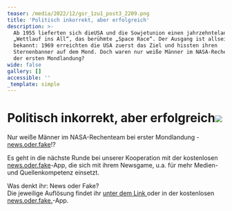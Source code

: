 ```yaml
---
teaser: /media/2022/12/gsr_1zu1_post3_2209.png
title: 'Politisch inkorrekt, aber erfolgreich'
description: >-
  Ab 1955 lieferten sich dieUSA und die Sowjetunion einen jahrzehntelangen
  „Wettlauf ins All“, das berühmte „Space Race“. Der Ausgang ist allseits
  bekannt: 1969 erreichten die USA zuerst das Ziel und hissten ihren
  Sternenbanner auf dem Mond. Doch waren nur weiße Männer im NASA-Rechenteam bei
  der ersten Mondlandung?
wide: false
gallery: []
accessible: ''
_template: simple
---
```


# Politisch inkorrekt, aber erfolgreich![](/media/2022/12/gsr_1zu1_post3_2209.png)

Nur weiße Männer im NASA-Rechenteam bei erster Mondlandung - [news.oder.fake](https://www.facebook.com/newsoderfake?__cft__%5B0%5D=AZWzm60H-eJr02g7DZuzs5q1C6aszeTsbketeFXFhYbWrAmpIWVBbeDXupcKEddZKPv33gEM0HyUtA7Wvknd11j3A_Z9pn6Ge5jFTvgDPx4b6qrxRROpsy5F1DL2D8w_LDZuDv8V3HT_bMHlnGb8jYTxOC2RjJI2gp_sr6g1ccINoBKqTD4eMX1u5NxbJOLpBYIMk1y368uA07ySLEAn4GCc&__tn__=-%5DK-R)!?

Es geht in die nächste Runde bei unserer Kooperation mit der kostenlosen [news.oder.fake](https://www.facebook.com/newsoderfake?__cft__%5B0%5D=AZWzm60H-eJr02g7DZuzs5q1C6aszeTsbketeFXFhYbWrAmpIWVBbeDXupcKEddZKPv33gEM0HyUtA7Wvknd11j3A_Z9pn6Ge5jFTvgDPx4b6qrxRROpsy5F1DL2D8w_LDZuDv8V3HT_bMHlnGb8jYTxOC2RjJI2gp_sr6g1ccINoBKqTD4eMX1u5NxbJOLpBYIMk1y368uA07ySLEAn4GCc&__tn__=-%5DK-R)-App, die sich mit ihrem Newsgame, u.a. für mehr Medien- und Quellenkompetenz einsetzt.

Was denkt ihr: News oder Fake?  
Die jeweilige Auflösung findet ihr [unter dem Link ](https://headline.newsoderfake.de/mathe-mond-and-frauen-24ZMDr?fbclid=IwAR39Q30V-dZl4AhHOm-LlOgOK_YcLu8qumY44kys_QKZ3ifuZRAZV4ZHf7w)oder in der kostenlosen [news.oder.fake.](https://newsoderfake.de/)-App.
